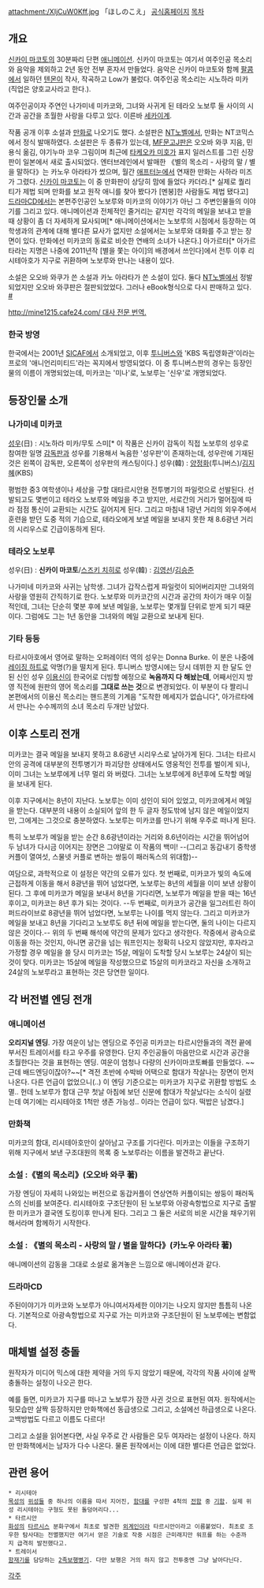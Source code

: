 attachment:/XIjCuW0Kff.jpg
「ほしのこえ」
[http://www2.odn.ne.jp/~ccs50140/stars/ 공식홈페이지]
[[목차]]

== 개요 ==
[[신카이 마코토]]의 30분짜리 단편 [[애니메이션]]. 신카이 마코토는 여기서 여주인공 목소리와 음악을 제외하고 2년 동안 전부 혼자서 만들었다. 음악은 신카이 마코토와 함께 [[팔콤]]에서 일하던 [[텐몬]]이 작사, 작곡하고 Low가 불렀다. 여주인공 목소리는 시노하라 미카(직업은 양호교사라고 한다.).

여주인공이자 주연인 나가미네 미카코와, 그녀와 사귀게 된 테라오 노보루 둘 사이의 시간과 공간을 초월한 사랑을 다루고 있다. 이른바 [[세카이계]].

작품 공개 이후 소설과 [[만화]]로 나오기도 했다. 소설판은 [[NT노벨]]에서, 만화는 NT코믹스에서 정식 발매하였다. 소설판은 두 종류가 있는데, [[MF문고J]]판은 오오바 와쿠 지음, 민용식 옮김, 야기누마 코우 그림이며 최근에 [[타케오카 미호]]가 표지 일러스트를 그린 신장판이 일본에서 새로 출시되었다. 엔터브레인에서 발매한 《별의 목소리 - 사랑의 말 / 별을 말하다》는 카노우 아라타가 썼으며, 월간 [[애프터눈]]에서 연재한 만화는 사하라 미즈가 그렸다. [[신카이 마코토]]는 이 중 만화판이 상당히 맘에 들었다 카더라.[* 실제로 퀄리티가 제법 되며 만화를 보고 원작 애니를 찾아 봤다가 [멘붕]한 사람들도 제법 됐다고] [[드라마CD]]에서는 본편주인공인 노보루와 미카코의 이야기가 아닌 그 주변인물들의 이야기를 그리고 있다. 애니메이션과 전체적인 줄거리는 같지만 각각의 메일을 보내고 받을 때 상황이 좀 더 자세하게 묘사되며[* 애니메이션에서는 노보루의 시점에서 등장하는 여학생과의 관계에 대해 별다른 묘사가 없지만 소설에서는 노보루와 대화를 주고 받는 장면이 있다. 만화에선 미카코의 동료로 비슷한 연배의 소녀가 나온다.] 아가르타[* 아가르타라는 지명은 나중에 2011년작 [별을 쫓는 아이]의 배경에서 쓰인다]에서 전투 이후 리시테아호가 지구로 귀환하며 노보루와 만나는 내용이 있다.

소설은 오오바 와쿠가 쓴 소설과 카노 아라타가 쓴 소설이 있다. 둘다 [[NT노벨]]에서 정발되었지만 오오바 와쿠판은 절판되었었다. 그러나 eBook형식으로 다시 판매하고 있다. [http://digital.kyobobook.co.kr/digital/ebook/ebookDetail.ink?selectedLargeCategory=001&barcode=4809050144346&orderClick=LAN&Kc= #]

[[http://mine1215.cafe24.com/ 대사 전문 번역.]]

=== 한국 방영 ===
한국에서는 2001년 [[SICAF]]에서 소개되었고, 이후 [[투니버스]]와 'KBS 독립영화관'이라는 프로의 '애니언리미티드'라는 꼭지에서 방영되었다. 이 중 투니버스판의 경우는 등장인물의 이름이 개명되었는데, 미카코는 '미나'로, 노보루는 '신우'로 개명되었다.

== 등장인물 소개 ==
=== 나가미네 미카코 ===
[[성우]](日) : 시노하라 미카/무토 스미[* 이 작품은 신카이 감독이 직접 노보루의 성우로 참여한 일명 [[감독판]]과 성우를 기용해서 녹음한 '성우판'이 존재하는데, 성우란에 기재된 것은 왼쪽이 감독판, 오른쪽이 성우판의 캐스팅이다.]
성우(韓) : [[양정화]](투니버스)/[[김지혜]](KBS)

평범한 중3 여학생이나 세상을 구할 대타르시안용 전투병기의 파일럿으로 선발된다. 선발되고도 몇번이고 테라오 노보루와 메일을 주고 받지만, 서로간의 거리가 멀어짐에 따라 점점 통신이 교환되는 시간도 길어지게 된다. 그리고 마침내 1광년 거리의 외우주에서 훈련을 받던 도중 적의 기습으로, 테라오에게 보낼 메일을 보내지 못한 채 8.6광년 거리의 시리우스로 긴급이동하게 된다.

=== 테라오 노보루 ===
성우(日) : '''신카이 마코토'''/[[스즈키 치히로]]
성우(韓) : [[김영선]]/[[김승준]]

나가미네 미카코와 사귀는 남학생. 그녀가 갑작스럽게 파일럿이 되어버리지만 그녀와의 사랑을 영원히 간직하기로 한다. 노보루와 미카코간의 시간과 공간의 차이가 매우 이질적인데, 그녀는 단순히 몇분 후에 보낸 메일을, 노보루는 몇개월 단위로 받게 되기 때문이다. 그럼에도 그는 1년 동안을 그녀와의 메일 교환으로 보내게 된다.

=== 기타 등등 ===
타르시아호에서 영어로 말하는 오퍼레이터 역의 성우는 Donna Burke. 이 분은 나중에 [[레이징 하트]]로 악명(?)을 떨치게 된다. 투니버스 방영시에는 당시 데뷔한 지 한 달도 안 된 신인 성우 [[이용신]]이 한국어로 더빙할 예정으로 '''녹음까지 다 해놨는데''', 어째서인지 방영 직전에 원판의 영어 목소리를 '''그대로 쓰는 것'''으로 변경되었다. 이 부분이 다 짤리니 본편에서의 이용신 목소리는 핸드폰의 기계음 "도착한 메세지가 없습니다", 아가르타에서 만나는 수수께끼의 소녀 목소리 두개만 남았다.

== 이후 스토리 전개 ==
미카코는 결국 메일을 보내지 못하고 8.6광년 시리우스로 날아가게 된다. 그녀는 타르시안의 공격에 대부분의 전투병기가 파괴당한 상태에서도 영웅적인 전투를 벌이게 되나, 이미 그녀는 노보루에게 너무 멀리 와 버렸다. 그녀는 노보루에게 8년후에 도착할 메일을 보내게 된다.

이후 지구에서는 8년이 지난다. 노보루는 이미 성인이 되어 있었고, 미카코에게서 메일을 받는다. 대부분의 내용이 소실되어 앞의 한 두 글자 정도밖에 남지 않은 메일이었지만, 그에게는 그것으로 충분하였다. 노보루는 미카코를 만나기 위해 우주로 떠나게 된다.

특히 노보루가 메일을 받는 순간 8.6광년이라는 거리와 8.6년이라는 시간을 뛰어넘어 두 남녀가 다시금 이어지는 장면은 그야말로 이 작품의 백미!
--(그리고 동갑내기 중학생 커플이 열여섯, 스물넷 커플로 변하는 쌍둥이 패러독스의 위대함)--

여담으로, 과학적으로 이 설정은 약간의 오류가 있다. 첫 번째로, 미카코가 빛의 속도에 근접하게 이동을 해서 8광년을 뛰어 넘었다면, 노보루는 8년의 세월을 이미 보낸 상황이 된다. 그 후에 미카코가 메일을 보내서 8년을 기다리면, 노보루가 메일을 받을 때는 16년 후이고, 미카코는 8년 후가 되는 것이다. --두 번째로, 미카코가 공간을 일그러트린 하이퍼드라이브로 8광년을 뛰어 넘었다면, 노보루는 나이를 먹지 않는다. 그리고 미카코가 메일을 보내고 8년을 기다리고 노보루도 8년 뒤에 메일을 받는다면, 둘의 나이는 다르지 않은 것이다.--
위의 두 번째 해석에 약간의 문제가 있다고 생각한다. 작중에서 광속으로 이동을 하는 것인지, 아니면 공간을 넘는 워프인지는 정확히 나오지 않았지만, 후자라고 가정할 경우 메일을 쓸 당시 미카코는 15살, 메일이 도착할 당시 노보루는 24살이 되는 것이 맞다. 미카코는 15살에 메일을 작성했으므로 15살의 미카코라고 자신을 소개하고 24살의 노보루라고 표현하는 것은 당연한 일이다.

== 각 버전별 엔딩 전개 ==
=== 애니메이션 ===
'''오리지널 엔딩'''. 가장 여운이 남는 엔딩으로 주인공 미카코는 타르시안들과의 격전 끝에 부서진 트레이서를 타고 우주를 유영한다. 단지 주인공들이 마음만으로 시간과 공간을 초월한다는 것을 표현하는 엔딩. 여운이 엄청나 다량의 신카이마코토빠를 만들었다. ~~근데 배드엔딩이잖아?~~[* 격전 초반에 수박바 어택으로 함대가 작살나는 장면이 먼저 나온다. 다른 언급이 없었으니(..) 이 엔딩 기준으로는 미카코가 지구로 귀환할 방법도 소멸.. 헌데 노보루가 함대 근무 첫날 아침에 보던 신문에 함대가 작살났다는 소식이 실렸는데 여기에는 리시테아호 1척만 생존 가능성.. 이라는 언급이 있다. 떡밥은 남겼다.]
 
=== 만화책 ===
미카코의 함대, 리시테아호만이 살아남고 구조를 기다린다. 미카코는 이들을 구조하기 위해 지구에서 보낸 구조대원의 목록 중 노보루라는 이름을 발견하고 끝난다. 

=== 소설 :《별의 목소리》(오오바 와쿠 著) ===
가장 엔딩이 자세히 나와있는 버전으로 동갑커플이 연상연하 커플이되는 쌍둥이 패러독스의 신비를 보여준다.
리시테아호 구조단원이 된 노보루와 아광속항법으로 지구로 출발한 미카코가 결국엔 도킹이후 만나게 된다. 그리고 그 둘은 서로의 비운 시간을 채우기위해서라며 함께하기 시작한다. 

 
=== 소설 : 《별의 목소리 - 사랑의 말 / 별을 말하다》(카노우 아라타 著) ===
애니메이션의 감동을 그대로 소설로 옮겨놓은 느낌으로 애니메이션과 같다.

=== 드라마CD ===
주된이야기가 미카코와 노보루가 아니여서자세한 이야기는 나오지 않지만 틈틈히 나온다. 기본적으로 아광속항법으로 지구로 가는 미카코와 구조단원이 된 노보루에는 변함없다. 

== 매체별 설정 충돌 ==
원작자가 미디어 믹스에 대한 제약을 거의 두지 않았기 때문에, 각각의 작품 사이에 살짝 충돌하는 설정이 나오곤 한다.

예를 들면, 미카코가 지구를 떠나고 노보루가 잠깐 사귄 것으로 표현된 여자. 원작에서는 뒷모습만 살짝 등장하지만 만화책에선 동급생으로 그리고, 소설에선 하급생으로 나온다. 고백방법도 다르고 이름도 다르다! 

그리고 소설을 읽어본다면, 사실 우주로 간 사람들은 모두 여자라는 설정이 나온다. 하지만 만화책에서는 남자가 다수 나온다. 물론 원작에서는 이에 대한 별다른 언급은 없었다.

== 관련 용어 ==
 * 리시테아
 [[목성]]의 [[위성]]들 중 하나의 이름을 따서 지어진, [[함대]]를 구성한 4척의 [[전함]] 중 [[기함]]. 실제 위성 리시테아는 구형도 못된 돌덩어리다...
 * 타르시안
 [[화성]]의 [[타르시스]] 분화구에서 최초로 발견한 [[외계인]]이라 타르시안이라고 이름붙었다. 최초로 조우한 탐사대는 전멸했지만 여기서 얻은 기술로 작중 시점은 근미래지만 워프를 하는 수준까지 급격히 발전했다고.
 * 트레이서
 [[함재기]]를 담당하는 [[2족보행병기]]. 다만 보행은 거의 하지 않고 전투중엔 그냥 날아다닌다.

[[각주]]
